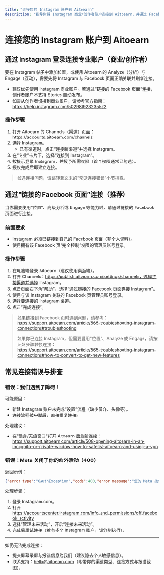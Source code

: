 ```yaml
---
title: "连接您的 Instagram 账户到 Aitoearn"
description: "指导你将 Instagram 商业/创作者账户连接到 Aitoearn，并通过 Facebook 页面完成权限授权与常见问题排查。"
---
```


# 连接您的 Instagram 账户到 Aitoearn

## 通过 Instagram 登录连接专业账户（商业/创作者）

要在 Instagram 帖子中添加位置，或使用 Aitoearn 的 Analyze（分析）与 Engage（互动），需要先将 Instagram 与 Facebook 页面正确关联并刷新连接。

- 建议优先使用 Instagram 商业账户。若通过“链接的 Facebook 页面”连接，创作者账户不支持 Stories 自动发布。
- 如需从创作者切换到商业账户，请参考官方指南：https://help.instagram.com/502981923235522

### 操作步骤
1. 打开 Aitoearn 的 Channels（渠道）页面：https://accounts.aitoearn.com/channels
2. 选择 Instagram。
   - 已有渠道时，点击“连接新渠道”并选择 Instagram。
3. 在“专业”卡片下，选择“连接到 Instagram”。
4. 按提示登录 Instagram，并授予所需权限（首个权限通常已勾选）。
5. 授权完成后即建立连接。

> 如遇连接问题，请跳转至文末的“常见连接错误”小节排查。

## 通过“链接的 Facebook 页面”连接（推荐）

当你需要使用“位置”、高级分析或 Engage 等能力时，请通过链接的 Facebook 页面进行连接。

### 前置要求
- Instagram 必须已链接到自己的 Facebook 页面（非个人资料）。
- 使用拥有该 Facebook 页“完全控制”权限的管理员账号登录。

### 操作步骤
1. 在电脑端登录 Aitoearn（建议使用桌面端）。
2. 打开 Channels：https://publish.aitoearn.com/settings/channels，选择连接渠道并选择 Instagram。
3. 点击页面右下角“帮助”，选择“通过链接的 Facebook 页面连接 Instagram”。
4. 使用与该 Instagram 关联的 Facebook 页管理员账号登录。
5. 选择要连接的 Instagram 渠道。
6. 点击“完成连接”。

> 如果链接到 Facebook 页时遇到问题，请参考：  
> https://support.aitoearn.com/article/565-troubleshooting-instagram-connections#troubleshooting
>
> 如果你已连接 Instagram，但需要启用"位置"、Analyze 或 Engage，请按此处步骤转换连接：  
> https://support.aitoearn.com/article/565-troubleshooting-instagram-connections#how-to-convert-to-get-new-features

## 常见连接错误与排查

### 错误：我们遇到了障碍！
可能原因：
- 新建 Instagram 账户未完成“设置”流程（缺少简介、头像等）。
- 连接流程被中断后，直接重复连接。

处理建议：
- 在"隐身/无痕窗口"打开 Aitoearn 后重新连接：  
  https://support.aitoearn.com/article/508-opening-aitoearn-in-an-incognito-or-private-window-how-to-safelist-aitoearn-and-using-a-vpn

### 错误：Meta 关闭了你的站外活动（400）
返回示例：
```json
{"error_type":"OAuthException","code":400,"error_message":"您的 Meta 技术活动目前已关闭。"}
```
处理步骤：
1. 登录 Instagram.com。
2. 打开 https://accountscenter.instagram.com/info_and_permissions/off_facebook_activity
3. 选择“管理未来活动”，开启“连接未来活动”。
4. 完成后重试连接（若有多个 Instagram 账户，请分别执行）。

---

如仍无法完成连接：
- 提交屏幕录屏与报错信息给我们（建议隐去个人敏感信息）。
- 联系支持：hello@aitoearn.com（附带你的渠道类型、连接方式与报错截图）。